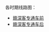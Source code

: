 {{深圳铁路车站RDT/深圳北站/2}}
<noinclude>
各时期线路图：
*[[t:深圳铁路车站RDT/深圳北站/1|赣深客专通车前]]
*[[t:深圳铁路车站RDT/深圳北站/2|赣深客专通车后]]
</noinclude>
